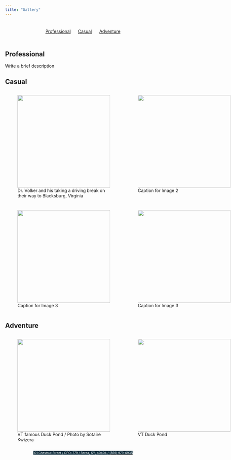 ```yaml
---
title: "Gallery"
---
```


<style>
#topbar {
  display: flex;
  justify-content: space-around;
  align-items: center;
  background-color: none;
  padding: 10px;
}
#topbar a {
  margin: 0 10px;
}
</style>

<div id="topbar">
  <a href="#Professional">Professional</a>
  <a href="#Casual">Casual</a>
  <a href="#Adventure">Adventure</a>
</div>

<style>
.gallery {
  display: grid;
  grid-template-columns: repeat(2, 1fr);
  grid-gap: 10px;
}

.gallery img {
  width: 300px;
  height: 300px;
}
</style>

<style>
body {
  background-image: url("blackblue.png");
  background-size: 15% 100%;
  background-repeat: no-repeat;
  background-position: left top;
}
.address-line {
  display: flex;
  justify-content: center;
}
</style>

## Professional <a name="Professional"></a>

Write a brief description


## Casual <a name="Casual"></a>

<div class="gallery">
  <figure>
    <img src="casual2.jpg">
    <figcaption>Dr. Volker and his taking a driving break on their way to Blacksburg, Virginia</figcaption>
  </figure>
  <figure>
    <img src="casual4.jpg">
    <figcaption>Caption for Image 2</figcaption>
  </figure>
  <figure>
    <img src="casual5.jpg">
    <figcaption>Caption for Image 3</figcaption>
  </figure>
  <figure>
    <img src="casual3jpg.jpg">
    <figcaption>Caption for Image 3</figcaption>
  </figure>
</div>


## Adventure <a name="Adventure"></a>

<div class="gallery">
  <figure>
    <img src="adventure1.jpg">
    <figcaption>VT famous Duck Pond / Photo by Sotaire Kwizera </figcaption>
  </figure>
  <figure>
    <img src="adventure2.jpg">
    <figcaption>VT Duck Pond</figcaption>
  </figure>
 
</div>

<div class="address-line">
  <span style="background-color: #0F2E3D; color: white; font-size: 10px;">101 Chestnut Street  / CPO: 779 / </span>
  <span style="background-color: #0F2E3D; color: white; font-size: 10px;">Berea, KY, 40404 / </span>
  [<span style="background-color: #0F2E3D; color: white; font-size: 10px;">(859) 979-6935</span>](tel:+1234567890)
</div>
